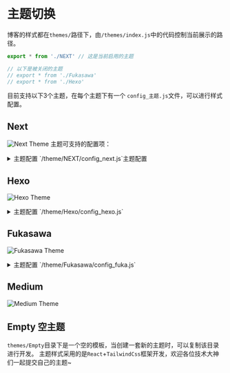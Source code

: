 # 主题切换
博客的样式都在`themes/`路径下，由`/themes/index.js`中的代码控制当前展示的路径。

```javascript
export * from './NEXT' // 这是当前启用的主题

// 以下是被关闭的主题
// export * from './Fukasawa'
// export * from './Hexo'
```


目前支持以下3个主题，在每个主题下有一个 `config_主题.js`文件，可以进行样式配置。
## Next
![Next Theme](/theme-next.png)
主题可支持的配置项：
<details>
<summary>主题配置 `/theme/NEXT/config_next.js`主题配置</summary>

```javascript
const CONFIG_NEXT = {

  HOME_BANNER: false, // 首页是否显示大图及标语 [true,false]
  HOME_BANNER_Strings: ['Hi，我是一个程序员', 'Hi，我是一个打工人', 'Hi，我是一个干饭人', '欢迎来到我的博客🎉'], // 首页大图标语文字
  HOME_BANNER_IMAGE: './bg_image.jpg', // 背景图地址

  NAV_TYPE: 'normal', // ['fixed','autoCollapse','normal'] 分别是固定屏幕顶部、屏幕顶部自动折叠，不固定

  POST_LIST_TYPE: 'page', // ['page','scroll] 文章列表样式:页码分页、单页滚动加载
  POST_LIST_COVER: false, // 文章列表显示封面图
  POST_LIST_PREVIEW: true, // 显示文章预览
  POST_LIST_SUMMARY: false, // 显示用户自定义摘要，有预览时优先只展示预览

  // 右侧组件
  RIGHT_BAR: false, // 是否显示右侧栏
  RIGHT_LATEST_POSTS: false, // 右侧栏最新文章
  RIGHT_CATEGORY_LIST: false, // 右侧边栏文章分类列表
  RIGHT_TAG_LIST: false, // 右侧边栏标签分类列表
  RIGHT_AD: false, // 右侧广告

  // 菜单
  MENU_ABOUT: false, // 显示关于
  MENU_CATEGORY: true, // 显示分类
  MENU_TAG: true, // 显示标签
  MENU_ARCHIVE: true, // 显示归档
  MENU_SEARCH: true, // 显示搜索

  // 悬浮挂件
  WIDGET_PET: false, // 是否显示宠物挂件
  WIDGET_PET_LINK: 'https://cdn.jsdelivr.net/npm/live2d-widget-model-wanko@1.0.5/assets/wanko.model.json', // 挂件模型地址 @see https://github.com/xiazeyu/live2d-widget-models
  WIDGET_TO_TOP: true, // 是否显示回顶
  WIDGET_TO_BOTTOM: false, // 显示回底
  WIDGET_DARK_MODE: false, // 显示日间/夜间模式切换
  WIDGET_TOC: true, // 移动端显示悬浮目录

  ARTICLE_SHARE: false, // 文章分享功能
  ARTICLE_RELATE_POSTS: true, // 相关文章推荐
  ARTICLE_COPYRIGHT: true // 文章版权声明

}

export default CONFIG_NEXT
```
</details>


## Hexo
![Hexo Theme](/theme-hexo.png)

<details>
<summary>主题配置 `/theme/Hexo/config_hexo.js`</summary>


```javascript
const CONFIG_HEXO = {
  HOME_BANNER_ENABLE: true,
  HOME_BANNER_GREETINGS: ['Hi，我是一个程序员', 'Hi，我是一个打工人', 'Hi，我是一个干饭人', '欢迎来到我的博客🎉'], // 首页大图标语文字
  HOME_BANNER_IMAGE: './bg_image.jpg', // see /public/bg_image.jpg

  // 菜单
  MENU_ABOUT: false, // 显示关于
  MENU_CATEGORY: true, // 显示分类
  MENU_TAG: true, // 显示标签
  MENU_ARCHIVE: true, // 显示归档
  MENU_SEARCH: true, // 显示搜索

  POST_LIST_COVER: true, // 文章封面
  POST_LIST_SUMMARY: true, // 文章摘要
  POST_LIST_PREVIEW: false, // 读取文章预览
  NAV_TYPE: 'autoCollapse', // ['fixed','autoCollapse','normal'] 分别是固定屏幕顶部、屏幕顶部自动折叠，不固定

  WIDGET_TO_TOP: true,
  WIDGET_TOC: true // 移动端悬浮目录
}
export default CONFIG_HEXO
```
</details>

## Fukasawa

![Fukasawa Theme](/theme-fukasawa.png)

<details>
<summary>主题配置 `/theme/Fukasawa/config_fuka.js`</summary>


```javascript
const FUKA_CONFIG = {

  POST_LIST_COVER: true, // 文章列表显示图片封面
  POST_LIST_PREVIEW: false, // 显示文章预览

  // 菜单
  MENU_ABOUT: true, // 显示关于
  MENU_CATEGORY: true, // 显示分类
  MENU_TAG: true, // 显示标签
  MENU_ARCHIVE: true, // 显示归档
  MENU_SEARCH: true // 显示搜索

}
export default FUKA_CONFIG
```

</details>


## Medium
![Medium Theme](/theme-medium.png)


## Empty 空主题
`themes/Empty`目录下是一个空的模板，当创建一套新的主题时，可以复制该目录进行开发。
主题样式采用的是`React`+`TailwindCss`框架开发，欢迎各位技术大神们一起提交自己的主题~

